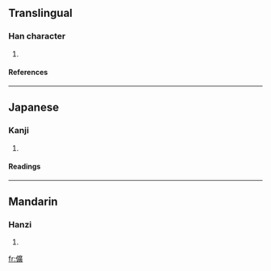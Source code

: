==Translingual==
===Han character===
{{Han char|rn=9|rad=人|as=15|sn=17|four=|canj=人戈廿金 (OITC)}}
# {{defn|Han}}
====References====
{{Han ref|kx=0120.200|dkj=01253|dj=0254.180|hdz=10235.110|uh=5123|ud=20771}}
----
==Japanese==
===Kanji===
{{ja-kanji|grade=|rs=人15}}
# {{defn|Japanese}}
====Readings====
{{ja-readings|on=[[こう]] (kō)|kun=}}
----
==Mandarin==
===Hanzi===
{{cmn-hanzi|pin=[[kuàng]] ([[kuang4]])|wg=k'uang<sup>4</sup>}}
# {{defn|Mandarin}}

[[fr:儣]]